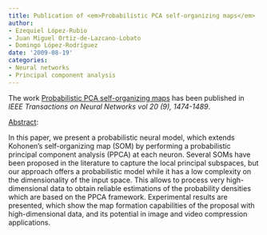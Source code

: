 ```yaml
---
title: Publication of <em>Probabilistic PCA self-organizing maps</em>
author:
- Ezequiel López-Rubio
- Juan Miguel Ortiz-de-Lazcano-Lobato
- Domingo López-Rodríguez
date: '2009-08-19'
categories:
- Neural networks
- Principal component analysis
---
```


The work <u>Probabilistic PCA self-organizing maps</u> has been published in <em><em>IEEE Transactions on Neural Networks</em> vol 20 (9), 1474-1489</em>.

<u>Abstract</u>:


In this paper, we present a probabilistic neural model, which extends Kohonen's self-organizing map (SOM) by performing a probabilistic principal component analysis (PPCA) at each neuron. Several SOMs have been proposed in the literature to capture the local principal subspaces, but our approach offers a probabilistic model while it has a low complexity on the dimensionality of the input space. This allows to process very high-dimensional data to obtain reliable estimations of the probability densities which are based on the PPCA framework. Experimental results are presented, which show the map formation capabilities of the proposal with high-dimensional data, and its potential in image and video compression applications.

